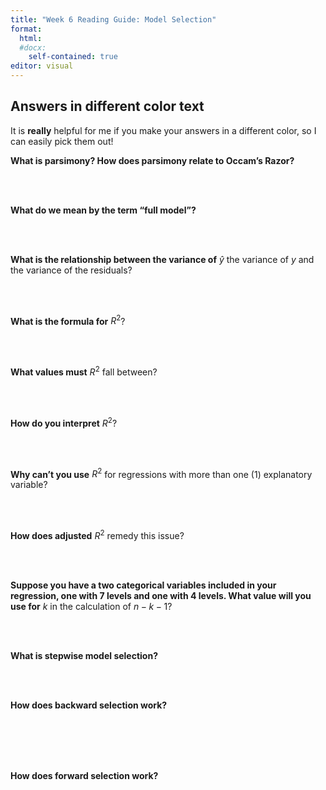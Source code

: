 ```yaml
---
title: "Week 6 Reading Guide: Model Selection"
format: 
  html:
  #docx:
    self-contained: true
editor: visual
---
```


::: callout-warning
## Answers in different color text

It is **really** helpful for me if you make your answers in a different color, so I can easily pick them out!
:::


**What is parsimony? How does parsimony relate to Occam's Razor?**

</br> </br>

**What do we mean by the term "full model"?**

</br> </br>

**What is the relationship between the variance of** $\hat{y}$ the variance of $y$ and the variance of the residuals?

</br> </br>

**What is the formula for** $R^2$?

</br> </br>

**What values must** $R^2$ fall between?

</br> </br>

**How do you interpret** $R^2$?

</br> </br>

**Why can't you use** $R^2$ for regressions with more than one (1) explanatory variable?

</br> </br>

**How does adjusted** $R^2$ remedy this issue?

</br> </br>

**Suppose you have a two categorical variables included in your regression, one with 7 levels and one with 4 levels. What value will you use for** $k$ in the calculation of $n - k - 1$?

</br> </br>

**What is stepwise model selection?**

</br> </br>

**How does backward selection work?**

</br> </br> </br> </br>

**How does forward selection work?**

</br> </br> </br> </br>

